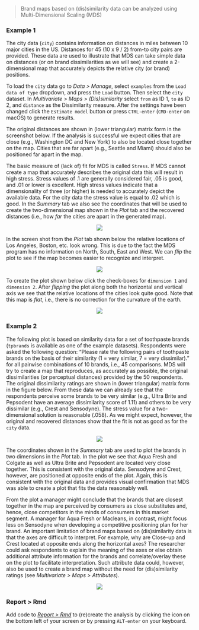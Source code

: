 > Brand maps based on (dis)similarity data can be analyzed using Multi-Dimensional Scaling (MDS)

### Example 1

The city data (`city`) contains information on distances in miles between 10 major cities in the US. Distances for 45 (10 x 9 / 2) from-to city pairs are provided. These data are used to illustrate that MDS can take simple data on distances (or on brand dissimilarities as we will see) and create a 2-dimensional map that accurately depicts the relative city (or brand) positions.

To load the `city` data go to _Data > Manage_, select `examples` from the `Load data of type` dropdown, and press the `Load` button. Then select the `city` dataset. In _Multivariate > Maps > (Dis)similarity_ select `from` as ID 1, `to` as ID 2, and `distance` as the Dissimilarity measure. After the settings have been changed click the `Estimate model` button or press `CTRL-enter` (`CMD-enter` on macOS) to generate results.

The original distances are shown in (lower triangular) matrix form in the screenshot below. If the analysis is successful we expect cities that are close (e.g., Washington DC and New York) to also be located close together on the map. Cities that are far apart (e.g., Seattle and Miami) should also be positioned far apart in the map.

The basic measure of (lack of) fit for MDS is called `Stress`. If MDS cannot create a map that accurately describes the original data this will result in high stress. Stress values of .1 are generally considered fair, .05 is good, and .01 or lower is excellent. High stress values indicate that a dimensionality of three (or higher) is needed to accurately depict the available data. For the city data the stress value is equal to .02 which is good. In the _Summary_ tab we also see the coordinates that will be used to create the two-dimensional map shown in the _Plot_ tab and the recovered distances (i.e., how _far_ the cities are apart in the generated map).

<p align="center"><img src="https://radiant-rstats.github.io/docs/multivariate/figures_multivariate//mds_summary.png"></p>

In the screen shot from the _Plot_ tab shown below the relative locations of Los Angeles, Boston, etc. look wrong. This is due to the fact the MDS program has no information on North, South, East and West. We can _flip_ the plot to see if the map becomes easier to recognize and interpret.

<p align="center"><img src="https://radiant-rstats.github.io/docs/multivariate/figures_multivariate//mds_plot.png"></p>

To create the plot shown below click the check-boxes for `dimension 1` and `dimension 2`. After _flipping_ the plot along both the horizontal and vertical axis we see that the relative locations of the cities look quite good. Note that this map is _flat_, i.e., there is no correction for the curvature of the earth.

<p align="center"><img src="https://radiant-rstats.github.io/docs/multivariate/figures_multivariate//mds_plot_flip.png"></p>

### Example 2

The following plot is based on similarity data for a set of toothpaste brands (`tpbrands` is available as one of the example datasets). Respondents were asked the following question: "Please rate the following pairs of toothpaste brands on the basis of their similarity (1 = very similar, 7 = very dissimilar)." for all pairwise combinations of 10 brands, i.e., 45 comparisons. MDS will try to create a map that reproduces, as accurately as possible, the original dissimilarities (or perceptual distances) provided by the 50 respondents. The original dissimilarity ratings are shown in (lower triangular) matrix form in the figure below. From these data we can already see that the respondents perceive some brands to be very similar (e.g., Ultra Brite and Pepsodent have an average dissimilarity score of 1.11) and others to be very dissimilar (e.g., Crest and Sensodyne). The stress value for a two-dimensional solution is reasonable (.058). As we might expect, however, the original and recovered distances show that the fit is not as good as for the `city` data.

<p align="center"><img src="https://radiant-rstats.github.io/docs/multivariate/figures_multivariate//mds_summary_tpbrands.png"></p>

The coordinates shown in the _Summary_ tab are used to plot the brands in two dimensions in the _Plot_ tab. In the plot we see that Aqua Fresh and Colgate as well as Ultra Brite and Pepsodent are located very close together. This is consistent with the original data. Sensodyne and Crest, however, are positioned at opposite ends of the plot. Again, this is consistent with the original data and provides visual confirmation that MDS was able to create a plot that fits the data reasonably well.

From the plot a manager might conclude that the brands that are closest together in the map are perceived by consumers as close substitutes and, hence, close competitors in the minds of consumers in this market segment. A manager for Aqua Fresh or Macleans, in contrast, might focus less on Sensodyne when developing a competitive positioning plan for her brand. An important limitation of brand maps based on (dis)similarity data is that the axes are difficult to interpret. For example, why are Close-up and Crest located at opposite ends along the horizontal axes? The researcher could ask respondents to explain the meaning of the axes or else obtain additional attribute information for the brands and correlate/overlay these on the plot to facilitate interpretation. Such attribute data could, however, also be used to create a brand map without the need for (dis)similarity ratings (see _Multivariate > Maps > Attributes_).

<p align="center"><img src="https://radiant-rstats.github.io/docs/multivariate/figures_multivariate//mds_plot_tpbrands.png"></p>

### Report > Rmd

Add code to <a href="https://radiant-rstats.github.io/docs/data/report.html" target="_blank">_Report > Rmd_</a> to (re)create the analysis by clicking the <i title="report results" class="fa fa-edit"></i> icon on the bottom left of your screen or by pressing `ALT-enter` on your keyboard. 

